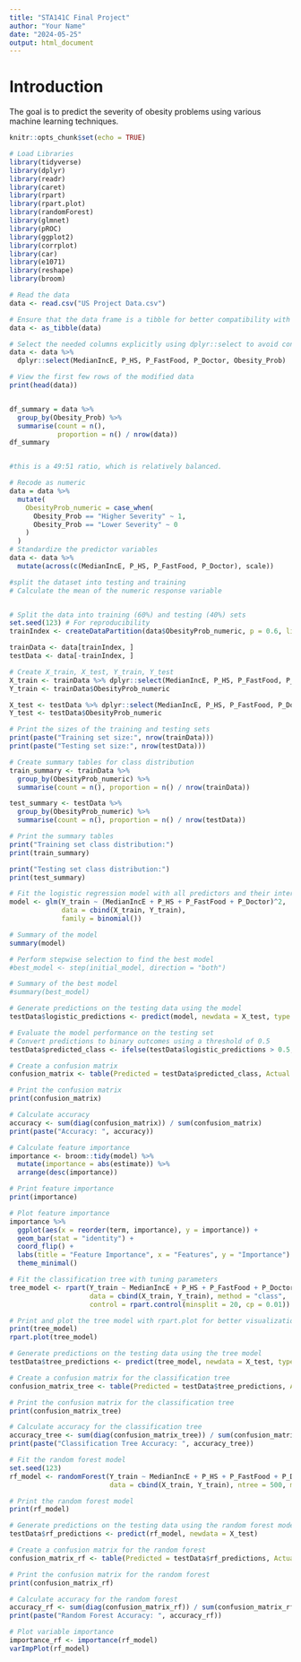 ```yaml
---
title: "STA141C Final Project"
author: "Your Name"
date: "2024-05-25"
output: html_document
---
```


# Introduction

The goal is to predict the severity of obesity problems using various machine learning techniques.

```r
knitr::opts_chunk$set(echo = TRUE)
```

```r
# Load Libraries
library(tidyverse)
library(dplyr)
library(readr)
library(caret)
library(rpart)
library(rpart.plot)
library(randomForest)
library(glmnet)
library(pROC)
library(ggplot2)
library(corrplot)
library(car)
library(e1071) 
library(reshape)
library(broom)
```



```r
# Read the data
data <- read.csv("US Project Data.csv")

# Ensure that the data frame is a tibble for better compatibility with tidyverse functions
data <- as_tibble(data)

# Select the needed columns explicitly using dplyr::select to avoid conflicts
data <- data %>%
  dplyr::select(MedianIncE, P_HS, P_FastFood, P_Doctor, Obesity_Prob)

# View the first few rows of the modified data
print(head(data))


df_summary = data %>%
  group_by(Obesity_Prob) %>%
  summarise(count = n(),
            proportion = n() / nrow(data))
df_summary


#this is a 49:51 ratio, which is relatively balanced. 

# Recode as numeric
data = data %>%
  mutate(
    ObesityProb_numeric = case_when(
      Obesity_Prob == "Higher Severity" ~ 1,
      Obesity_Prob == "Lower Severity" ~ 0
    )
  )
# Standardize the predictor variables
data <- data %>%
  mutate(across(c(MedianIncE, P_HS, P_FastFood, P_Doctor), scale))

```


```r
#split the dataset into testing and training 
# Calculate the mean of the numeric response variable


# Split the data into training (60%) and testing (40%) sets
set.seed(123) # For reproducibility
trainIndex <- createDataPartition(data$ObesityProb_numeric, p = 0.6, list = FALSE)

trainData <- data[trainIndex, ]
testData <- data[-trainIndex, ]

# Create X_train, X_test, Y_train, Y_test
X_train <- trainData %>% dplyr::select(MedianIncE, P_HS, P_FastFood, P_Doctor)
Y_train <- trainData$ObesityProb_numeric

X_test <- testData %>% dplyr::select(MedianIncE, P_HS, P_FastFood, P_Doctor)
Y_test <- testData$ObesityProb_numeric

# Print the sizes of the training and testing sets
print(paste("Training set size:", nrow(trainData)))
print(paste("Testing set size:", nrow(testData)))

# Create summary tables for class distribution
train_summary <- trainData %>%
  group_by(ObesityProb_numeric) %>%
  summarise(count = n(), proportion = n() / nrow(trainData))

test_summary <- testData %>%
  group_by(ObesityProb_numeric) %>%
  summarise(count = n(), proportion = n() / nrow(testData))

# Print the summary tables
print("Training set class distribution:")
print(train_summary)

print("Testing set class distribution:")
print(test_summary)

```


```r
# Fit the logistic regression model with all predictors and their interactions
model <- glm(Y_train ~ (MedianIncE + P_HS + P_FastFood + P_Doctor)^2, 
             data = cbind(X_train, Y_train), 
             family = binomial())

# Summary of the model
summary(model)

```


```r
# Perform stepwise selection to find the best model
#best_model <- step(initial_model, direction = "both")

# Summary of the best model
#summary(best_model)
```

```r
# Generate predictions on the testing data using the model
testData$logistic_predictions <- predict(model, newdata = X_test, type = "response")

# Evaluate the model performance on the testing set
# Convert predictions to binary outcomes using a threshold of 0.5
testData$predicted_class <- ifelse(testData$logistic_predictions > 0.5, 1, 0)

# Create a confusion matrix
confusion_matrix <- table(Predicted = testData$predicted_class, Actual = Y_test)

# Print the confusion matrix
print(confusion_matrix)
```

```r
# Calculate accuracy
accuracy <- sum(diag(confusion_matrix)) / sum(confusion_matrix)
print(paste("Accuracy: ", accuracy))

# Calculate feature importance
importance <- broom::tidy(model) %>%
  mutate(importance = abs(estimate)) %>%
  arrange(desc(importance))

# Print feature importance
print(importance)

# Plot feature importance
importance %>%
  ggplot(aes(x = reorder(term, importance), y = importance)) +
  geom_bar(stat = "identity") +
  coord_flip() +
  labs(title = "Feature Importance", x = "Features", y = "Importance") +
  theme_minimal()
```

```r
# Fit the classification tree with tuning parameters
tree_model <- rpart(Y_train ~ MedianIncE + P_HS + P_FastFood + P_Doctor, 
                    data = cbind(X_train, Y_train), method = "class",
                    control = rpart.control(minsplit = 20, cp = 0.01))

# Print and plot the tree model with rpart.plot for better visualization
print(tree_model)
rpart.plot(tree_model)

# Generate predictions on the testing data using the tree model
testData$tree_predictions <- predict(tree_model, newdata = X_test, type = "class")

# Create a confusion matrix for the classification tree
confusion_matrix_tree <- table(Predicted = testData$tree_predictions, Actual = Y_test)

# Print the confusion matrix for the classification tree
print(confusion_matrix_tree)

# Calculate accuracy for the classification tree
accuracy_tree <- sum(diag(confusion_matrix_tree)) / sum(confusion_matrix_tree)
print(paste("Classification Tree Accuracy: ", accuracy_tree))
```

```r
# Fit the random forest model
set.seed(123)
rf_model <- randomForest(Y_train ~ MedianIncE + P_HS + P_FastFood + P_Doctor, 
                         data = cbind(X_train, Y_train), ntree = 500, mtry = 2, importance = TRUE)

# Print the random forest model
print(rf_model)

# Generate predictions on the testing data using the random forest model
testData$rf_predictions <- predict(rf_model, newdata = X_test)

# Create a confusion matrix for the random forest
confusion_matrix_rf <- table(Predicted = testData$rf_predictions, Actual = Y_test)

# Print the confusion matrix for the random forest
print(confusion_matrix_rf)

# Calculate accuracy for the random forest
accuracy_rf <- sum(diag(confusion_matrix_rf)) / sum(confusion_matrix_rf)
print(paste("Random Forest Accuracy: ", accuracy_rf))

# Plot variable importance
importance_rf <- importance(rf_model)
varImpPlot(rf_model)
```

